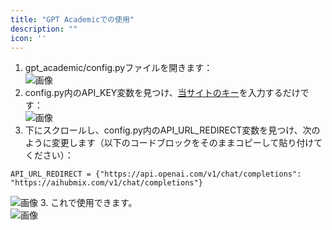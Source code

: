```yaml
---
title: "GPT Academicでの使用"
description: ""
icon: ''
---
```


1. gpt_academic/config.pyファイルを開きます：  
![画像](../media/image16.png) 
1. config.py内のAPI_KEY変数を見つけ、[当サイトのキー](https://aihubmix.com/token)を入力するだけです：  
![画像](../media/image17.png) 
2. 下にスクロールし、config.py内のAPI_URL_REDIRECT変数を見つけ、次のように変更します（以下のコードブロックをそのままコピーして貼り付けてください）：  
```
API_URL_REDIRECT = {"https://api.openai.com/v1/chat/completions": "https://aihubmix.com/v1/chat/completions"}
```
![画像](../media/image18.png) 
3. これで使用できます。  
![画像](../media/image19.png)